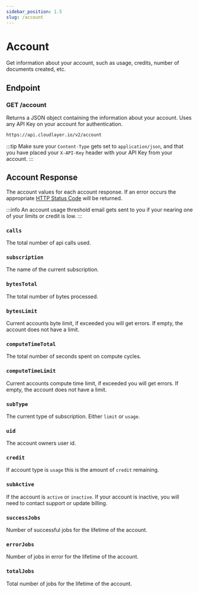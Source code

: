 ```yaml
---
sidebar_position: 1.5
slug: /account
---
```


# Account

<head>
  <title>Account | Docs - Document Generation Service</title>
  <meta
    name="description"
    content="cloudlayer.io is a service for helping you automate your document generation processes using our PDF Generation and Image Generation services."
  />
</head>

Get information about your account, such as usage, credits, number of documents created, etc.

## Endpoint

### GET /account

Returns a JSON object containing the information about your account. Uses any API Key on your account for authentication.

```html title="GET /account"
https://api.cloudlayer.io/v2/account
```

:::tip
Make sure your `Content-Type` gets set to `application/json`, and that you have placed your `X-API-Key` header with your API Key from your account.
:::

## Account Response
The account values for each account response. If an error occurs the appropriate [HTTP Status Code](/#http-status-codes) will be returned.

:::info
An account usage threshold email gets sent to you if your nearing one of your limits or credit is low.
:::

### `calls`
The total number of api calls used.

### `subscription`
The name of the current subscription.

### `bytesTotal`
The total number of bytes processed.

### `bytesLimit`
Current accounts byte limit, if exceeded you will get errors. If empty, the account does not have a limit.

### `computeTimeTotal`
The total number of seconds spent on compute cycles.

### `computeTimeLimit`
Current accounts compute time limit, if exceeded you will get errors. If empty, the account does not have a limit.

### `subType`
The current type of subscription. Either `limit` or `usage`.

### `uid`
The account owners user id.

### `credit`
If account type is `usage` this is the amount of `credit` remaining.

### `subActive`
If the account is `active` or `inactive`.  If your account is inactive, you will need to contact support or update billing.

### `successJobs`
Number of successful jobs for the lifetime of the account.

### `errorJobs`
Number of jobs in error for the lifetime of the account.

### `totalJobs`
Total number of jobs for the lifetime of the account.



